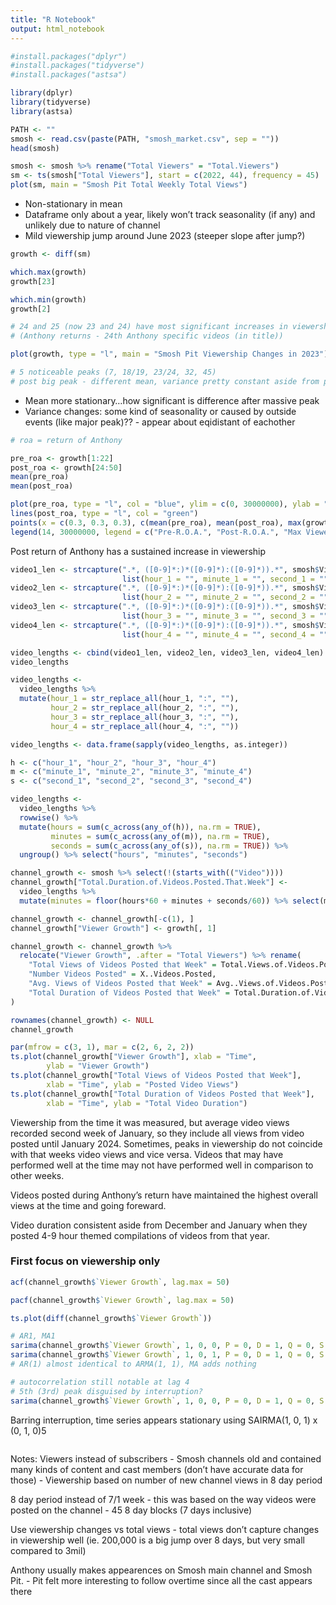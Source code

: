 ```yaml
---
title: "R Notebook"
output: html_notebook
---
```


```r
#install.packages("dplyr")
#install.packages("tidyverse")
#install.packages("astsa")

library(dplyr)
library(tidyverse)
library(astsa)
```


```r
PATH <- ""
smosh <- read.csv(paste(PATH, "smosh_market.csv", sep = ""))
head(smosh)
```


```r
smosh <- smosh %>% rename("Total Viewers" = "Total.Viewers")
sm <- ts(smosh["Total Viewers"], start = c(2022, 44), frequency = 45)
plot(sm, main = "Smosh Pit Total Weekly Total Views")
```

- Non-stationary in mean
- Dataframe only about a year, likely won't track seasonality (if any) and 
unlikely due to nature of channel
- Mild viewership jump around June 2023 (steeper slope after jump?)

```r
growth <- diff(sm)

which.max(growth)
growth[23]

which.min(growth)
growth[2]

# 24 and 25 (now 23 and 24) have most significant increases in viewership 
# (Anthony returns - 24th Anthony specific videos (in title))
```


```r
plot(growth, type = "l", main = "Smosh Pit Viewership Changes in 2023")

# 5 noticeable peaks (7, 18/19, 23/24, 32, 45)
# post big peak - different mean, variance pretty constant aside from peaks
```

- Mean more stationary...how significant is difference after massive peak
- Variance changes: some kind of seasonality or caused by outside events (like major peak)?? - appear about eqidistant of eachother


```r
# roa = return of Anthony

pre_roa <- growth[1:22]
post_roa <- growth[24:50]
mean(pre_roa)
mean(post_roa)
```

```r
plot(pre_roa, type = "l", col = "blue", ylim = c(0, 30000000), ylab = "Change in Viewership", main = "Change in Viewership Before and After Anthony's Return")
lines(post_roa, type = "l", col = "green")
points(x = c(0.3, 0.3, 0.3), c(mean(pre_roa), mean(post_roa), max(growth)), col = c("blue", "green", "black"), pch = 19)
legend(14, 30000000, legend = c("Pre-R.O.A.", "Post-R.O.A.", "Max Viewer Change"), fill = c("blue", "green", "black"))
```

Post return of Anthony has a sustained increase in viewership


```r
video1_len <- strcapture(".*, ([0-9]*:)*([0-9]*):([0-9]*)).*", smosh$Video.1,
                         list(hour_1 = "", minute_1 = "", second_1 = ""))
video2_len <- strcapture(".*, ([0-9]*:)*([0-9]*):([0-9]*)).*", smosh$Video.2,
                         list(hour_2 = "", minute_2 = "", second_2 = ""))
video3_len <- strcapture(".*, ([0-9]*:)*([0-9]*):([0-9]*)).*", smosh$Video.3,
                         list(hour_3 = "", minute_3 = "", second_3 = ""))
video4_len <- strcapture(".*, ([0-9]*:)*([0-9]*):([0-9]*)).*", smosh$Video.4,
                         list(hour_4 = "", minute_4 = "", second_4 = ""))

video_lengths <- cbind(video1_len, video2_len, video3_len, video4_len)
video_lengths
```

```r
video_lengths <- 
  video_lengths %>% 
  mutate(hour_1 = str_replace_all(hour_1, ":", ""), 
         hour_2 = str_replace_all(hour_2, ":", ""), 
         hour_3 = str_replace_all(hour_3, ":", ""), 
         hour_4 = str_replace_all(hour_4, ":", ""))

video_lengths <- data.frame(sapply(video_lengths, as.integer))

h <- c("hour_1", "hour_2", "hour_3", "hour_4")
m <- c("minute_1", "minute_2", "minute_3", "minute_4")
s <- c("second_1", "second_2", "second_3", "second_4")

video_lengths <- 
  video_lengths %>%
  rowwise() %>%
  mutate(hours = sum(c_across(any_of(h)), na.rm = TRUE),
         minutes = sum(c_across(any_of(m)), na.rm = TRUE),
         seconds = sum(c_across(any_of(s)), na.rm = TRUE)) %>%
  ungroup() %>% select("hours", "minutes", "seconds")
```


```r
channel_growth <- smosh %>% select(!(starts_with(("Video"))))
channel_growth["Total.Duration.of.Videos.Posted.That.Week"] <- 
  video_lengths %>%
  mutate(minutes = floor(hours*60 + minutes + seconds/60)) %>% select(minutes)
```


```r
channel_growth <- channel_growth[-c(1), ]
channel_growth["Viewer Growth"] <- growth[, 1]

channel_growth <- channel_growth %>% 
  relocate("Viewer Growth", .after = "Total Viewers") %>% rename(
    "Total Views of Videos Posted that Week" = Total.Views.of.Videos.Posted.that.Week,
    "Number Videos Posted" = X..Videos.Posted,
    "Avg. Views of Videos Posted that Week" = Avg..Views.of.Videos.Posted.That.Week, 
    "Total Duration of Videos Posted that Week" = Total.Duration.of.Videos.Posted.That.Week
)

rownames(channel_growth) <- NULL
channel_growth
```

```r
par(mfrow = c(3, 1), mar = c(2, 6, 2, 2))
ts.plot(channel_growth["Viewer Growth"], xlab = "Time", 
        ylab = "Viewer Growth")
ts.plot(channel_growth["Total Views of Videos Posted that Week"], 
        xlab = "Time", ylab = "Posted Video Views")
ts.plot(channel_growth["Total Duration of Videos Posted that Week"], 
        xlab = "Time", ylab = "Total Video Duration")
```

Viewership from the time it was measured, but average video views recorded second 
week of January, so they include all views from video posted until January 2024. 
Sometimes, peaks in viewership do not coincide with that weeks video views and 
vice versa. Videos that may have performed well at the time may not have performed 
well in comparison to other weeks.

Videos posted during Anthony's return have maintained the highest overall views 
at the time and going foreward.


Video duration consistent aside from December and January when they posted 4-9 
hour themed compilations of videos from that year.


### First focus on viewership only

```r
acf(channel_growth$`Viewer Growth`, lag.max = 50)
```

```r
pacf(channel_growth$`Viewer Growth`, lag.max = 50)
```


```r
ts.plot(diff(channel_growth$`Viewer Growth`))

# AR1, MA1
sarima(channel_growth$`Viewer Growth`, 1, 0, 0, P = 0, D = 1, Q = 0, S = 4)
sarima(channel_growth$`Viewer Growth`, 1, 0, 1, P = 0, D = 1, Q = 0, S = 4)
# AR(1) almost identical to ARMA(1, 1), MA adds nothing

# autocorrelation still notable at lag 4
# 5th (3rd) peak disguised by interruption?
sarima(channel_growth$`Viewer Growth`, 1, 0, 0, P = 0, D = 1, Q = 0, S = 5)
```

Barring interruption, time series appears stationary using 
SAIRMA(1, 0, 1) x (0, 1, 0)5

```r

```


Notes:
Viewers instead of subscribers
- Smosh channels old and contained many kinds of content and cast members 
(don't have accurate data for those)
- Viewership based on number of new channel views in 8 day period

8 day period instead of 7/1 week
- this was based on the way videos were posted on the channel
- 45 8 day blocks (7 days inclusive)

Use viewership changes vs total views 
- total views don't capture changes in viewership well (ie. 200,000 is a big 
jump over 8 days, but very small compared to 3mil)

Anthony usually makes appearences on Smosh main channel and Smosh Pit. 
- Pit felt more interesting to follow overtime since all the cast appears there
